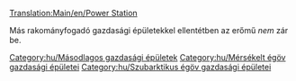 [[Translation:Main/en/Power Station]]{{en/-}}
{{hu/Gazdasági épületek| név        = Erőmű
| kép        = Powerstation.png
| klíma      = [[Main/en/Éghajlatok/Hu#Mérsékelt|Mérsékelt]], [[Main/en/Éghajlatok/Hu#Szubarktikus|szubarktikus]]
| elfogad    = [[Main/hu/Szén|Szén]]
| előállít   = <nowiki>---</nowiki>
| megjegyzés = Nem található a [[Main/en/Éghajlatok/Hu#Szubtrópusi|szubtrópusi]] éghajlaton
}}

Más rakományfogadó gazdasági épületekkel ellentétben az erőmű ''nem'' zár be.

{{hu/Navbox Gazdasági épületek}}

[[Category:hu/Másodlagos gazdasági épületek]]
[[Category:hu/Mérsékelt égöv gazdasági épületei]]
[[Category:hu/Szubarktikus égöv gazdasági épületei]]